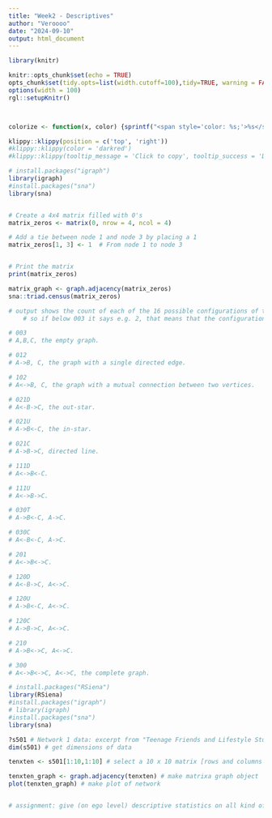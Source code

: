 ```yaml
---
title: "Week2 - Descriptives"
author: "Veroooo"
date: "2024-09-10"
output: html_document
---
```


```r
library(knitr)

knitr::opts_chunk$set(echo = TRUE)
opts_chunk$set(tidy.opts=list(width.cutoff=100),tidy=TRUE, warning = FALSE, message = FALSE,comment = "#>", cache=TRUE, class.source=c("test"), class.output=c("test2"))
options(width = 100)
rgl::setupKnitr()



colorize <- function(x, color) {sprintf("<span style='color: %s;'>%s</span>", color, x) }

```


```r
klippy::klippy(position = c('top', 'right'))
#klippy::klippy(color = 'darkred')
#klippy::klippy(tooltip_message = 'Click to copy', tooltip_success = 'Done')
```


```r
# install.packages("igraph")
library(igraph)
#install.packages("sna")
library(sna)


# Create a 4x4 matrix filled with 0's
matrix_zeros <- matrix(0, nrow = 4, ncol = 4)

# Add a tie between node 1 and node 3 by placing a 1
matrix_zeros[1, 3] <- 1  # From node 1 to node 3


# Print the matrix
print(matrix_zeros)

matrix_graph <- graph.adjacency(matrix_zeros)
sna::triad.census(matrix_zeros)

# output shows the count of each of the 16 possible configurations of triads  
    # so if below 003 it says e.g. 2, that means that the configuration 003 (A,B,C, the empty graph) is possible 2 times 


```


```r
# 003
# A,B,C, the empty graph.

# 012
# A->B, C, the graph with a single directed edge.

# 102
# A<->B, C, the graph with a mutual connection between two vertices.

# 021D
# A<-B->C, the out-star.

# 021U
# A->B<-C, the in-star.

# 021C
# A->B->C, directed line.

# 111D
# A<->B<-C.

# 111U
# A<->B->C.

# 030T
# A->B<-C, A->C.

# 030C
# A<-B<-C, A->C.

# 201
# A<->B<->C.

# 120D
# A<-B->C, A<->C.

# 120U
# A->B<-C, A<->C.

# 120C
# A->B->C, A<->C.

# 210
# A->B<->C, A<->C.

# 300
# A<->B<->C, A<->C, the complete graph.

```



```r
# install.packages("RSiena")
library(RSiena)
#install.packages("igraph")
# library(igraph)
#install.packages("sna")
library(sna)

?s501 # Network 1 data: excerpt from "Teenage Friends and Lifestyle Study" data.
dim(s501) # get dimensions of data

tenxten <- s501[1:10,1:10] # select a 10 x 10 matrix [rows and columns are divided by comma])

tenxten_graph <- graph.adjacency(tenxten) # make matrixa graph object 
plot(tenxten_graph) # make plot of network 


# assignment: give (on ego level) descriptive statistics on all kind of centrality measures 





```

